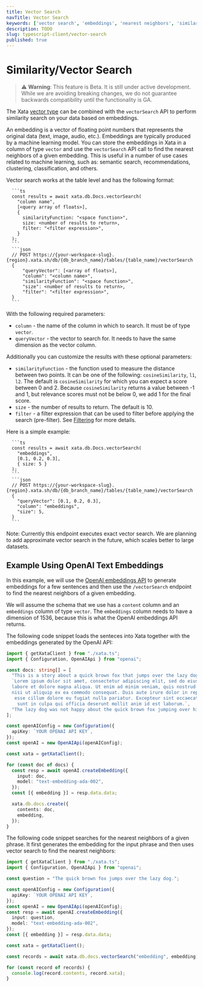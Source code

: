 ```yaml
---
title: Vector Search
navTitle: Vector Search
keywords: ['vector search', 'embeddings', 'nearest neighbors', 'similarity search']
description: TODO
slug: typescript-client/vector-search
published: true
---
```



# Similarity/Vector Search

> ⚠️ **Warning**: This feature is Beta. It is still under active development. While we are avoiding breaking changes, we do not guarantee backwards compatibility until the functionality is GA.

The Xata [vector type](/concepts/data-model#vector) can be combined with the `vectorSearch` API to perform similarity search on your data based on embeddings. 

An embedding is a vector of floating point numbers that represents the original data (text, image, audio, etc.). Embeddings are typically produced by a machine learning model. You can store the embeddings in Xata in a column of type `vector` and use the `vectorSearch` API call to find the nearest neighbors of a given embedding. This is useful in a number of use cases related to machine learning, such as: semantic search, recommendations, clustering, classification, and others.

Vector search works at the table level and has the following format:

````ts|json
  ```ts
  const results = await xata.db.Docs.vectorSearch(
    "column name",
    [<query array of floats>],
    {
      similarityFunction: "<space function>",
      size: <number of results to return>,
      filter: "<filter expression>",
    }
  );
  ```
  ```json
  // POST https://{your-workspace-slug}.{region}.xata.sh/db/{db_branch_name}/tables/{table_name}/vectorSearch
  {
      "queryVector": [<array of floats>],
      "column": "<column name>",
      "similarityFunction": "<space function>",
      "size": <number of results to return>,
      "filter": "<filter expression>",
  }
  ```
````

With the following required parameters:

* `column` - the name of the column in which to search. It must be of type `vector`.
* `queryVector` - the vector to search for. It needs to have the same dimension as the vector column.

Additionally you can customize the results with these optional parameters:

* `similarityFunction` - the function used to measure the distance between two points. It can be one of the following: `cosineSimilarity`, `l1`, `l2`. The default is `cosineSimilarity` for which you can expect a score between 0 and 2. Because `cosineSimilarity` returns a value between -1 and 1, but relevance scores must not be below 0, we add 1 for the final score. 
* `size` - the number of results to return. The default is 10.
* `filter` - a filter expression that can be used to filter before applying the search (pre-filter). See [Filtering](/typescript-client/filtering) for more details.

Here is a simple example:

````ts|json
  ```ts
  const results = await xata.db.Docs.vectorSearch(
    "embeddings",
    [0.1, 0.2, 0.3],
    { size: 5 }
  );
  ```
  ```json
  // POST https://{your-workspace-slug}.{region}.xata.sh/db/{db_branch_name}/tables/{table_name}/vectorSearch
  {
    "queryVector": [0.1, 0.2, 0.3],
    "column": "embeddings",
    "size": 5,
  }
  ```
````

Note: Currently this endpoint executes exact vector search. We are planning to add approximate vector search in the future, which scales better to large datasets.


## Example Using OpenAI Text Embeddings

In this example, we will use the [OpenAI embeddings API](https://platform.openai.com/docs/guides/embeddings) to generate embeddings for a few sentences and then use the `/vectorSearch` endpoint to find the nearest neighbors of a given embedding.

We will assume the schema that we use has a `content` column and an `embeddings` column of type `vector`. The `embeddings` column needs to have a dimension of 1536, because this is what the OpenAI embeddings API returns.

The following code snippet loads the senteces into Xata together with the embeddings generated by the OpenAI API:

```ts
import { getXataClient } from "./xata.ts";
import { Configuration, OpenAIApi } from "openai";

const docs: string[] = [
  "This is a story about a quick brown fox that jumps over the lazy dog.",
  `Lorem ipsum dolor sit amet, consectetur adipiscing elit, sed do eiusmod tempor incididunt ut 
  labore et dolore magna aliqua. Ut enim ad minim veniam, quis nostrud exercitation ullamco laboris 
  nisi ut aliquip ex ea commodo consequat. Duis aute irure dolor in reprehenderit in voluptate velit
   esse cillum dolore eu fugiat nulla pariatur. Excepteur sint occaecat cupidatat non proident,
    sunt in culpa qui officia deserunt mollit anim id est laborum.`,
  "The lazy dog was not happy about the quick brown fox jumping over him.",
];

const openAIConfig = new Configuration({
  apiKey: `YOUR OPENAI API KEY`,
});
const openAI = new OpenAIApi(openAIConfig);

const xata = getXataClient();

for (const doc of docs) {
  const resp = await openAI.createEmbedding({
    input: doc,
    model: "text-embedding-ada-002",
  });
  const [{ embedding }] = resp.data.data;

  xata.db.docs.create({
    contents: doc,
    embedding,
  });
}
```

The following code snippet searches for the nearest neighbors of a given phrase. It first generates the embedding for the input phrase and then uses vector search to find the nearest neighbors:

```ts
import { getXataClient } from "./xata.ts";
import { Configuration, OpenAIApi } from "openai";

const question = "The quick brown fox jumps over the lazy dog.";

const openAIConfig = new Configuration({
  apiKey: `YOUR OPENAI API KEY`,
});
const openAI = new OpenAIApi(openAIConfig);
const resp = await openAI.createEmbedding({
  input: question,
  model: "text-embedding-ada-002",
});
const [{ embedding }] = resp.data.data;

const xata = getXataClient();

const records = await xata.db.docs.vectorSearch("embedding", embedding);

for (const record of records) {
  console.log(record.contents, record.xata);
}
```
